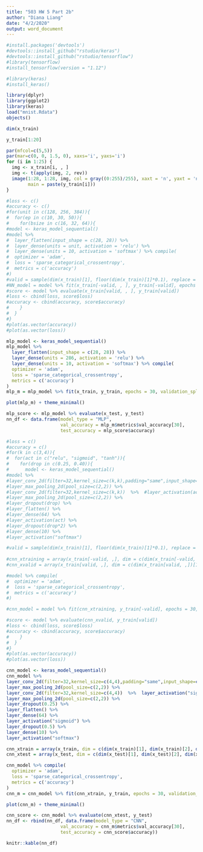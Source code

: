 ```yaml
---
title: "503 HW 5 Part 2b"
author: "Diana Liang"
date: "4/2/2020"
output: word_document
---
```


```r
#install.packages('devtools')
#devtools::install_github("rstudio/keras")
#devtools::install_github("rstudio/tensorflow")
#library(tensorflow)
#install_tensorflow(version = "1.12")

#library(keras)
#install_keras()
```

```r
library(dplyr)
library(ggplot2)
library(keras)
load("mnist.Rdata")
objects()

```

```r
dim(x_train)
```

```r
y_train[1:20]
```

```r
par(mfcol=c(5,5))
par(mar=c(0, 0, 1.5, 0), xaxs='i', yaxs='i')
for (i in 1:25) { 
  img <- x_train[i, , ]
  img <- t(apply(img, 2, rev)) 
  image(1:28, 1:28, img, col = gray((0:255)/255), xaxt = 'n', yaxt = 'n',
        main = paste(y_train[i]))
}
```

```r
#loss <- c()
#accuracy <- c()
#for(unit in c(128, 256, 384)){
#  for(ep in c(10, 30, 50)){
#    for(bsize in c(16, 32, 64)){
#model <- keras_model_sequential()
#model %>%
#  layer_flatten(input_shape = c(28, 28)) %>%
#  layer_dense(units = unit, activation = 'relu') %>%
#  layer_dense(units = 10, activation = 'softmax') %>% compile(
#  optimizer = 'adam', 
#  loss = 'sparse_categorical_crossentropy',
#  metrics = c('accuracy')
#)
#valid = sample(dim(x_train)[1], floor(dim(x_train)[1]*0.1), replace = FALSE)
#NN_model = model %>% fit(x_train[-valid, , ], y_train[-valid], epochs = ep, validation_split = 0.2, batch_size = bsize)
#score <- model %>% evaluate(x_train[valid, , ], y_train[valid])
#loss <- cbind(loss, score$loss)
#accuracy <- cbind(accuracy, score$accuracy)
#    }
#  }
#}
#plot(as.vector(accuracy))
#plot(as.vector(loss))
```

```r
mlp_model <- keras_model_sequential()
mlp_model %>%
  layer_flatten(input_shape = c(28, 28)) %>%
  layer_dense(units = 286, activation = 'relu') %>%
  layer_dense(units = 10, activation = 'softmax') %>% compile(
  optimizer = 'adam', 
  loss = 'sparse_categorical_crossentropy',
  metrics = c('accuracy')
)
mlp_m = mlp_model %>% fit(x_train, y_train, epochs = 30, validation_split = 0.2, batch_size = 64)

plot(mlp_m) + theme_minimal()

mlp_score <- mlp_model %>% evaluate(x_test, y_test)
nn_df <- data.frame(model_type = "MLP",
                    val_accuracy = mlp_m$metrics$val_accuracy[30],
                    test_accuracy = mlp_score$accuracy)
```

```r
#loss = c()
#accuracy = c()
#for(k in c(3,4)){
#  for(act in c("relu", "sigmoid", "tanh")){
#    for(drop in c(0.25, 0.40)){
#      model <- keras_model_sequential()
#model %>%  
#layer_conv_2d(filter=32,kernel_size=c(k,k),padding="same",input_shape=c(28,28, 1) ) %>%  layer_activation(act) %>%  
#layer_max_pooling_2d(pool_size=c(2,2)) %>% 
#layer_conv_2d(filter=32,kernel_size=c(k,k))  %>%  #layer_activation(act) %>%
#layer_max_pooling_2d(pool_size=c(2,2)) %>%  
#layer_dropout(drop) %>%
#layer_flatten() %>%  
#layer_dense(64) %>%  
#layer_activation(act) %>%  
#layer_dropout(drop*2) %>%  
#layer_dense(10) %>%  
#layer_activation("softmax")

#valid = sample(dim(x_train)[1], floor(dim(x_train)[1]*0.1), replace = FALSE)
               
#cnn_xtraining = array(x_train[-valid, ,], dim = c(dim(x_train[-valid, ,])[1], dim(x_train[-valid, ,])[2], dim(x_train[-valid, ,])[3], 1))
#cnn_xvalid = array(x_train[valid, ,], dim = c(dim(x_train[valid, ,])[1], dim(x_train[valid, ,])[2], dim(x_train[valid, ,])[3], 1))

#model %>% compile(
#  optimizer = 'adam', 
#  loss = 'sparse_categorical_crossentropy',
#  metrics = c('accuracy')
#)

#cnn_model = model %>% fit(cnn_xtraining, y_train[-valid], epochs = 30, validation_split = 0.2, batch_size = 32)

#score <- model %>% evaluate(cnn_xvalid, y_train[valid])
#loss <- cbind(loss, score$loss)
#accuracy <- cbind(accuracy, score$accuracy)
#    }
#  }
#}
#plot(as.vector(accuracy))
#plot(as.vector(loss))
```

```r
cnn_model <- keras_model_sequential()
cnn_model %>%  
layer_conv_2d(filter=32,kernel_size=c(4,4),padding="same",input_shape=c(28,28, 1) ) %>%  layer_activation("sigmoid") %>%  
layer_max_pooling_2d(pool_size=c(2,2)) %>% 
layer_conv_2d(filter=32,kernel_size=c(4,4))  %>%  layer_activation("sigmoid") %>%
layer_max_pooling_2d(pool_size=c(2,2)) %>%  
layer_dropout(0.25) %>%
layer_flatten() %>%  
layer_dense(64) %>%  
layer_activation("sigmoid") %>%  
layer_dropout(0.5) %>%  
layer_dense(10) %>%  
layer_activation("softmax")

cnn_xtrain = array(x_train, dim = c(dim(x_train)[1], dim(x_train)[2], dim(x_train)[3], 1))
cnn_xtest = array(x_test, dim = c(dim(x_test)[1], dim(x_test)[2], dim(x_test)[3], 1))

cnn_model %>% compile(
  optimizer = 'adam', 
  loss = 'sparse_categorical_crossentropy',
  metrics = c('accuracy')
)
cnn_m = cnn_model %>% fit(cnn_xtrain, y_train, epochs = 30, validation_split = 0.2, batch_size = 32)

plot(cnn_m) + theme_minimal()

cnn_score <- cnn_model %>% evaluate(cnn_xtest, y_test)
nn_df <- rbind(nn_df, data.frame(model_type = "CNN",
                    val_accuracy = cnn_m$metrics$val_accuracy[30],
                    test_accuracy = cnn_score$accuracy))
```

```r
knitr::kable(nn_df)
```